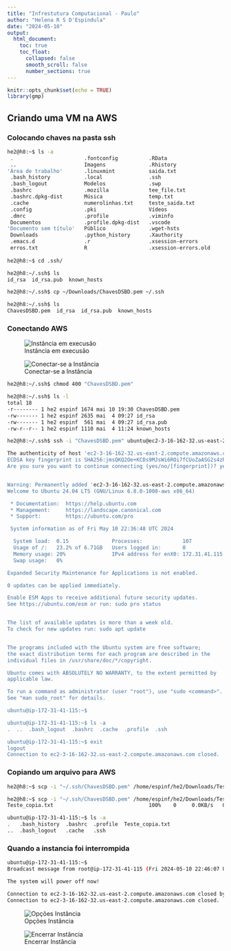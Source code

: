 ```yaml
---
title: "Infrestutura Computacional - Paulo"
author: "Helena R S D'Espindula"
date: "2024-05-10"
output:
  html_document:
    toc: true
    toc_float:
      collapsed: false
      smooth_scroll: false
      number_sections: true
---
```


```r
knitr::opts_chunk$set(echo = TRUE)
library(gmp)
```

## Criando uma VM na AWS

### Colocando chaves na pasta ssh

```bash
he2@h8:~$ ls -a
 .                       .fontconfig          .RData
 ..                      Imagens              .Rhistory
'Área de trabalho'       .linuxmint           saida.txt
 .bash_history           .local               .ssh
 .bash_logout            Modelos              .swp
 .bashrc                 .mozilla             tee_file.txt
 .bashrc.dpkg-dist       Música               temp.txt
 .cache                  numerolinhas.txt     teste_saida.txt
 .config                 .pki                 Vídeos
 .dmrc                   .profile             .viminfo
 Documentos              .profile.dpkg-dist   .vscode
'Documento sem título'   Público              .wget-hsts
 Downloads               .python_history      .Xauthority
 .emacs.d                .r                   .xsession-errors
 erros.txt               R                    .xsession-errors.old
 
he2@h8:~$ cd .ssh/

he2@h8:~/.ssh$ ls
id_rsa  id_rsa.pub  known_hosts

he2@h8:~/.ssh$ cp ~/Downloads/ChavesDSBD.pem ~/.ssh

he2@h8:~/.ssh$ ls
ChavesDSBD.pem  id_rsa  id_rsa.pub  known_hosts

```

### Conectando AWS

![Instância em execusão](/home/espinf/he2/Imagens/AWS/Captura de tela de 2024-05-10 19-34-43.png "Instância em execusão")

![Conectar-se a Instância](/home/espinf/he2/Imagens/AWS/Captura de tela de 2024-05-10 19-35-53.png "Conectar-se a Instância")

```bash
he2@h8:~/.ssh$ chmod 400 "ChavesDSBD.pem"

he2@h8:~/.ssh$ ls -l
total 18
-r-------- 1 he2 espinf 1674 mai 10 19:30 ChavesDSBD.pem
-rw------- 1 he2 espinf 2635 mai  4 09:27 id_rsa
-rw------- 1 he2 espinf  561 mai  4 09:27 id_rsa.pub
-rw-r--r-- 1 he2 espinf 1110 mai  4 11:24 known_hosts

he2@h8:~/.ssh$ ssh -i "ChavesDSBD.pem" ubuntu@ec2-3-16-162-32.us-east-2.compute.amazonaws.com

The authenticity of host 'ec2-3-16-162-32.us-east-2.compute.amazonaws.com (3.16.162.32)' can't be established.
ECDSA key fingerprint is SHA256:jmsQKQ2Oe+KCDs9MJsWi6ROi7fCUoZaASG2s4zRHBJo.
Are you sure you want to continue connecting (yes/no/[fingerprint])? yes


Warning: Permanently added 'ec2-3-16-162-32.us-east-2.compute.amazonaws.com,3.16.162.32' (ECDSA) to the list of known hosts.
Welcome to Ubuntu 24.04 LTS (GNU/Linux 6.8.0-1008-aws x86_64)

 * Documentation:  https://help.ubuntu.com
 * Management:     https://landscape.canonical.com
 * Support:        https://ubuntu.com/pro

 System information as of Fri May 10 22:36:48 UTC 2024

  System load:  0.15              Processes:             107
  Usage of /:   23.2% of 6.71GB   Users logged in:       0
  Memory usage: 20%               IPv4 address for enX0: 172.31.41.115
  Swap usage:   0%

Expanded Security Maintenance for Applications is not enabled.

0 updates can be applied immediately.

Enable ESM Apps to receive additional future security updates.
See https://ubuntu.com/esm or run: sudo pro status


The list of available updates is more than a week old.
To check for new updates run: sudo apt update


The programs included with the Ubuntu system are free software;
the exact distribution terms for each program are described in the
individual files in /usr/share/doc/*/copyright.

Ubuntu comes with ABSOLUTELY NO WARRANTY, to the extent permitted by
applicable law.

To run a command as administrator (user "root"), use "sudo <command>".
See "man sudo_root" for details.

ubuntu@ip-172-31-41-115:~$ 

ubuntu@ip-172-31-41-115:~$ ls -a
.  ..  .bash_logout  .bashrc  .cache  .profile  .ssh

ubuntu@ip-172-31-41-115:~$ exit
logout
Connection to ec2-3-16-162-32.us-east-2.compute.amazonaws.com closed.

```

### Copiando um arquivo para AWS

```bash
he2@h8:~$ scp -i "~/.ssh/ChavesDSBD.pem" /home/espinf/he2/Downloads/Teste_copia.txt ubuntu@ec2-3-16-162-32.us-east-2.compute.amazonaws.com:~

he2@h8:~$ scp -i "~/.ssh/ChavesDSBD.pem" /home/espinf/he2/Downloads/Teste_copia.txt ubuntu@ec2-3-16-162-32.us-east-2.compute.amazonaws.com:~
Teste_copia.txt                               100%    0     0.0KB/s   00:00   

ubuntu@ip-172-31-41-115:~$ ls -a
.   .bash_history  .bashrc  .profile  Teste_copia.txt
..  .bash_logout   .cache   .ssh

```

### Quando a instancia foi interrompida

```bash
ubuntu@ip-172-31-41-115:~$ 
Broadcast message from root@ip-172-31-41-115 (Fri 2024-05-10 22:46:07 UTC):

The system will power off now!

Connection to ec2-3-16-162-32.us-east-2.compute.amazonaws.com closed by remote host.
Connection to ec2-3-16-162-32.us-east-2.compute.amazonaws.com closed.

```

![Opções Instância](/home/espinf/he2/Imagens/AWS/Captura de tela de 2024-05-10 19-46-02.png "Opções Instância")

![Encerrar Instância](/home/espinf/he2/Imagens/AWS/Captura de tela de 2024-05-10 19-46-46.png "Encerrar Instância")


```bash

```


```bash

```


```bash

```


```bash

```


```bash

```
